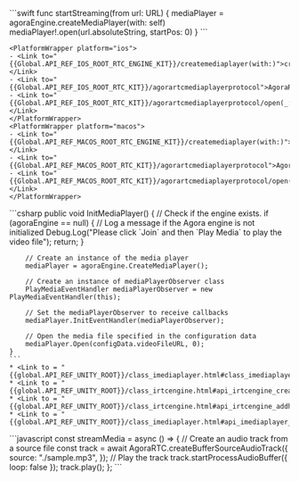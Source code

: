<PlatformWrapper platform="ios">
    ```swift
    func startStreaming(from url: URL) {
        mediaPlayer = agoraEngine.createMediaPlayer(with: self)
        mediaPlayer!.open(url.absoluteString, startPos: 0)
    }
    ```

    <PlatformWrapper platform="ios">
    - <Link to="{{Global.API_REF_IOS_ROOT_RTC_ENGINE_KIT}}/createmediaplayer(with:)">createMediaPlayer(with:)</Link>
    - <Link to="{{Global.API_REF_IOS_ROOT_RTC_KIT}}/agorartcmediaplayerprotocol">AgoraRtcMediaPlayerProtocol</Link>
    - <Link to="{{Global.API_REF_IOS_ROOT_RTC_KIT}}/agorartcmediaplayerprotocol/open(_:startpos:)">open(_:startPos:)</Link>
    </PlatformWrapper>
    <PlatformWrapper platform="macos">
    - <Link to="{{Global.API_REF_MACOS_ROOT_RTC_ENGINE_KIT}}/createmediaplayer(with:)">createMediaPlayer(with:)</Link>
    - <Link to="{{Global.API_REF_MACOS_ROOT_RTC_KIT}}/agorartcmediaplayerprotocol">AgoraRtcMediaPlayerProtocol</Link>
    - <Link to="{{Global.API_REF_MACOS_ROOT_RTC_KIT}}/agorartcmediaplayerprotocol/open(_:startpos:)">open(_:startPos:)</Link>
    </PlatformWrapper>
</PlatformWrapper>
<PlatformWrapper platform="unity">
    ```csharp
    public void InitMediaPlayer()
    {
        // Check if the engine exists.
        if (agoraEngine == null)
        {
            // Log a message if the Agora engine is not initialized
            Debug.Log("Please click `Join` and then `Play Media` to play the video file");
            return;
        }

        // Create an instance of the media player
        mediaPlayer = agoraEngine.CreateMediaPlayer();

        // Create an instance of mediaPlayerObserver class
        PlayMediaEventHandler mediaPlayerObserver = new PlayMediaEventHandler(this);

        // Set the mediaPlayerObserver to receive callbacks
        mediaPlayer.InitEventHandler(mediaPlayerObserver);

        // Open the media file specified in the configuration data
        mediaPlayer.Open(configData.videoFileURL, 0);
    }
    ```
    * <Link to = "{{global.API_REF_UNITY_ROOT}}/class_imediaplayer.html#class_imediaplayer">IMediaPlayer</Link>
    * <Link to = "{{global.API_REF_UNITY_ROOT}}/class_irtcengine.html#api_irtcengine_createmediaplayer">CreateMediaPlayer</Link>
    * <Link to = "{{global.API_REF_UNITY_ROOT}}/class_irtcengine.html#api_irtcengine_addhandler">InitEventHandler</Link>
    * <Link to = "{{global.API_REF_UNITY_ROOT}}/class_imediaplayer.html#api_imediaplayer_open">Open</Link>


</PlatformWrapper>
<PlatformWrapper platform="web">
```javascript
const streamMedia = async () => {
    // Create an audio track from a source file
    const track = await AgoraRTC.createBufferSourceAudioTrack({
      source: "./sample.mp3",
    });
    // Play the track
    track.startProcessAudioBuffer({ loop: false });
    track.play();
  };
```
</PlatformWrapper>
